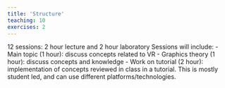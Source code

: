 ```yaml
---
title: 'Structure'
teaching: 10
exercises: 2
---
```


12 sessions: 2 hour lecture and 2 hour laboratory 
Sessions will include:
- Main topic (1 hour): discuss concepts related to VR
- Graphics theory (1 hour): discuss concepts and knowledge 
- Work on tutorial (2 hour): implementation of concepts reviewed in class in a tutorial. This is mostly student led, and can use different platforms/technologies.


